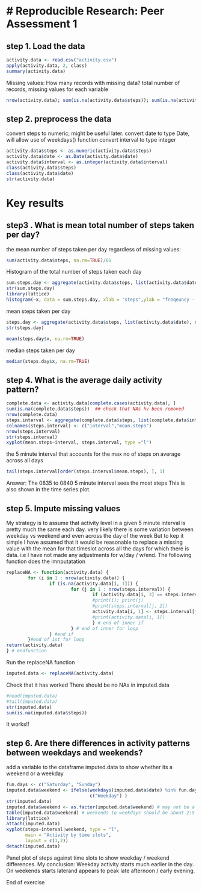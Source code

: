 # Reproducible Research: Peer Assessment 1
======================================================

## step 1. Load the data 

```r
activity.data <- read.csv("activity.csv")
apply(activity.data, 2, class)
summary(activity.data)
```

Missing values: How many records with missing data?
total number of records, missing values for each variable
```r
nrow(activity.data); sum(is.na(activity.data$steps)); sum(is.na(activity.data$date)); sum(is.na(activity.data$interval))
```

## step 2. preprocess the data
convert steps to numeric;  might be useful later.
convert date to type Date, will allow use of weekdays() function 
convert interval to type integer
```r
activity.data$steps <- as.numeric(activity.data$steps)
activity.data$date <- as.Date(activity.data$date)
activity.data$interval <- as.integer(activity.data$interval)
class(activity.data$steps)
class(activity.data$date)
str(activity.data)
```

# Key results

## step3 . What is mean total number of steps taken per day?

the mean number of steps taken per day regardless of missing values:
```r
sum(activity.data$steps, na.rm=TRUE)/61
```

Histogram of the total number of steps taken each day
```r
sum.steps.day <- aggregate(activity.data$steps, list(activity.data$date), sum)
str(sum.steps.day)
library(lattice)
histogram(~x, data = sum.steps.day, xlab = "steps",ylab = "freqeuncy - days", main = "Histogram of total number of steps taken each day" )
```

mean steps taken per day
```r
steps.day <- aggregate(activity.data$steps, list(activity.data$date), sum)
str(steps.day)

mean(steps.day$x, na.rm=TRUE)
```
median steps taken per day
```r
median(steps.day$x, na.rm=TRUE)
```


## step 4. What is the average daily activity pattern?
```r
complete.data <- activity.data[complete.cases(activity.data), ]
sum(is.na(complete.data$steps))  ## check that NAs hv been removed
nrow(complete.data)
steps.interval <- aggregate(complete.data$steps, list(complete.data$interval), mean)
colnames(steps.interval) <- c("interval","mean.steps")
nrow(steps.interval)
str(steps.interval)
xyplot(mean.steps~interval, steps.interval, type ="l")
```

the 5 minute interval that accounts for the max no of steps on average across all days
```r
tail(steps.interval[order(steps.interval$mean.steps), ], 1)
```

Answer: The 0835 to 0840 5 minute interval sees the most steps This is also shown in the time series plot.

## step 5. Impute missing values
My strategy is to assume that activity level in a given 5 minute interval is pretty much the same each day.
very likely there is some variation between weekday vs weekend and even across the day of the week
But to kep it simple I have assumed that it would be reasonable to replace a missing value with the mean for 
that timeslot across all the days for which there is data. i.e I have not made any adjustments for w/day / w/end.
The following function does the imnputatation

```r
replaceNA <- function(activity.data) {
        for (i in 1 : nrow(activity.data)) {
                if (is.na(activity.data[i, 1])) {
                        for (j in 1 : nrow(steps.interval)) {
                                if (activity.data[i, 3] == steps.interval[j, 1]) {
                                #print(i); print(j)
                                #print(steps.interval[j, 2])
                                activity.data[i, 1] <- steps.interval[j, 2]
                                #print(activity.data[i, 1])
                                } # end of inner if
                        } # end of inner for loop
                } #end if
        }#end of 1st for loop
return(activity.data)
} # endfunction

```

Run the replaceNA function
```r
imputed.data <- replaceNA(activity.data)

```

Check that it has worked There should be no NAs in imputed.data

```r
#head(imputed.data)
#tail(imputed.data)
str(imputed.data)
sum(is.na(imputed.data$steps))
```

It works!!

## step 6. Are there differences in activity patterns between weekdays and weekends?

add a variable to the dataframe imputed.data to show whether its a weekend or a weekday

```r
fun.days <- c("Saturday", "Sunday")
imputed.data$weekend <- ifelse(weekdays(imputed.data$date) %in% fun.days, c("Weekend"),
                               c("Weekday") ) 
str(imputed.data)
imputed.data$weekend <- as.factor(imputed.data$weekend) # may not be a necessary step
table(imputed.data$weekend) # weekends to weekdays should be about 2:5 ratio
library(lattice)
attach(imputed.data)
xyplot(steps~interval|weekend, type = "l", 
       main = "Activity by time slots", 
       layout = c(1,2))
detach(imputed.data)

```

Panel plot of steps against time slots to show weekday / weekend differences.
My conclusion: Weekday activity starts much earlier in the day. On weekends starts laterand appears to peak late afternoon / early evening.

End of exercise


